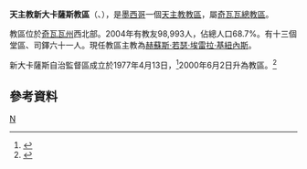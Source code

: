 {{Infobox Roman Catholic diocese
|name=新大卡薩斯
|jurisdiction=教區
|latin = Dioecesis Neograndicasensis
|image =
|caption =
|location = [[墨西哥|墨西哥]]
|territory =[[奇瓦瓦州|奇瓦瓦州]]西北部
|population =98,993
|rite = [[罗马礼|罗马礼]]
|patron = 
|province = 奇瓦瓦
|established = 1977年
|cathedral = 聖母顯靈聖牌主教座堂
|co-cathedral = 
|leadership = 主教
|website =
|patriarch= 
|metropolitan = 
|ordinary = 赫蘇斯·若瑟·埃雷拉·基紐內斯
|coadjutor archbishop =
|coadjutor bishop =
|auxiliary =
|emeritus =
}}
'''天主教新大卡薩斯教區'''（{{lang-la|Dioecesis Neograndicasensis}}、{{lang-es|Diócesis de Nuevo Casas Grandes}}），是[[墨西哥|墨西哥]]一個[[天主教|天主教]][[教區|教區]]，屬[[天主教奇瓦瓦總教區|奇瓦瓦總教區]]。

教區位於[[奇瓦瓦州|奇瓦瓦州]]西北部。2004年有教友98,993人，佔總人口68.7%。有十三個堂區、司鐸六十一人。現任教區主教為[[赫蘇斯·若瑟·埃雷拉·基紐內斯|赫蘇斯·若瑟·埃雷拉·基紐內斯]]。

新大卡薩斯自治監督區成立於1977年4月13日，<ref>{{cite journal
|journal=[[宗座公報|宗座公報]]
|publisher=梵蒂岡出版社
|date=1977年
|volume=69
|title=''Praecipuum animarum''
|page=433
|url=http://www.vatican.va/archive/aas/documents/AAS%2058%20%5B1966%5D%20-%20ocr.pdf
|access-date=2013-09-28
|archive-date=2016-04-09
|archive-url=https://web.archive.org/web/20160409030752/http://www.vatican.va/archive/aas/documents/AAS%2058%20%5B1966%5D%20-%20ocr.pdf
|dead-url=no
}}</ref>2000年6月2日升為教區。<ref>{{Cite web |url=http://www.vatican.va/holy_father/john_paul_ii/apost_constitutions/documents/hf_jp-ii_apc_20000602_constat-praelaturam_lt.html |title=升為教區的宗座憲令 |access-date=2013-09-28 |archive-date=2014-05-18 |archive-url=https://web.archive.org/web/20140518004202/http://www.vatican.va/holy_father/john_paul_ii/apost_constitutions/documents/hf_jp-ii_apc_20000602_constat-praelaturam_lt.html |dead-url=no }}</ref>

==參考資料==
{{Reflist}}
{{墨西哥天主教教區}}
[[Category:墨西哥天主教教區|N]]